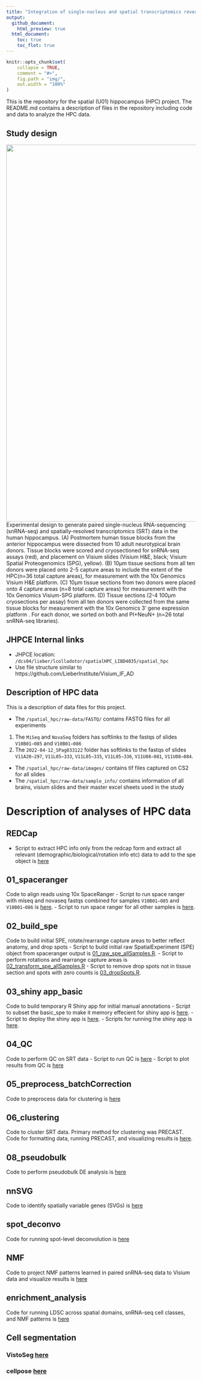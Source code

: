 ```yaml
---
title: "Integration of single-nucleus and spatial transcriptomics reveals the molecular landscape of the human hippocampus"
output:
  github_document:
    html_preview: true
  html_document:
    toc: true
    toc_flot: true
---
```


<!-- README.md is generated from README.Rmd. Please edit that file -->

```r
knitr::opts_chunk$set(
    collapse = TRUE,
    comment = "#>",
    fig.path = "img/",
    out.width = "100%"
)
```


This is the repository for the spatial (U01) hippocampus (HPC) project. The README.md contains a description of files in the repository including code and data to analyze the HPC data.

## Study design

<img src="https://research.libd.org/spatial_hpc/img/Copy%20of%20HPC%20figure%201.png" width="1000px" align="left" />

Experimental design to generate paired single-nucleus RNA-sequencing (snRNA-seq) and spatially-resolved transcriptomics (SRT) data in the human hippocampus.
(A) Postmortem human tissue blocks from the anterior hippocampus were dissected from 10 adult neurotypical brain donors. Tissue blocks were scored and cryosectioned for snRNA-seq assays (red), and placement on Visium slides (Visium H&E, black; Visium Spatial Proteogenomics (SPG), yellow).
(B) 10μm tissue sections from all ten donors were placed onto 2-5 capture areas to include the extent of the HPC(n=36 total capture areas), for measurement with the 10x Genomics Visium H&E platform.
(C) 10μm tissue sections from two donors were placed onto 4 capture areas (n=8 total capture areas) for measurement with the 10x Genomics Visium-SPG platform.
(D) Tissue sections (2-4 100μm cryosections per assay) from all ten donors were collected from the same tissue blocks for  measurement with the 10x Genomics 3’ gene expression platform . For each donor, we sorted on both and PI+NeuN+ (n=26 total snRNA-seq libraries).


## JHPCE Internal links

* JHPCE location: `/dcs04/lieber/lcolladotor/spatialHPC_LIBD4035/spatial_hpc`
* Use file structure similar to https://github.com/LieberInstitute/Visium_IF_AD

## Description of HPC data

This is a description of data files for this project.

- The `/spatial_hpc/raw-data/FASTQ/` contains FASTQ files for all experiments
1. The `MiSeq` and `NovaSeq` folders has softlinks to the fastqs of slides `V10B01−085` and `V10B01−086`
2. The `2022-04-12_SPag033122` folder has softlinks to the fastqs of slides `V11A20−297`, `V11L05−333`, `V11L05−335`, `V11L05−336`, `V11U08−081`, `V11U08−084`.
- The `/spatial_hpc/raw-data/images/` contains tif files captured on CS2 for all slides
- The `/spatial_hpc/raw-data/sample_info/` contains information of all brains, visium slides and their master excel sheets used in the study

# Description of analyses of HPC data

## REDCap
- Script to extract HPC info only from the redcap form and extract all relevant (demographic/biological/rotation info etc) data to add to the spe object is [here](https://github.com/LieberInstitute/spatial_hpc/blob/main/code/REDCap/REDCap.R)

## 01_spaceranger
Code to align reads using 10x SpaceRanger
- Script to run space ranger with miseq and novaseq fastqs combined for samples `V10B01−085` and `V10B01−086` is [here](https://github.com/LieberInstitute/spatial_hpc/blob/main/code/01_spaceranger/spaceranger_NovaSeq.sh).
- Script to run space ranger for all other samples is [here](https://github.com/LieberInstitute/spatial_hpc/blob/main/code/01_spaceranger/spaceranger_2022-04-12_SPag033122.sh).

## 02_build_spe
Code to build initial SPE, rotate/rearrange capture areas to better reflect anatomy, and drop spots
- Script to build initial raw SpatialExperiment (SPE) object from spaceranger output is [01_raw_spe_allSamples.R](https://github.com/LieberInstitute/spatial_hpc/blob/main/code/02_build_spe/01_raw_spe_allSamples.R).
- Script to perform rotations and rearrange capture areas is [02_transform_spe_allSamples.R](https://github.com/LieberInstitute/spatial_hpc/blob/main/code/02_build_spe/02_transform_spe_allSamples.R)
- Script to remove drop spots not in tissue section and spots with zero counts is [03_dropSpots.R](https://github.com/LieberInstitute/spatial_hpc/blob/main/code/02_build_spe/03_dropSpots.R).

## 03_shiny app_basic
Code to build temporary R Shiny app for initial manual annotations
- Script to subset the basic_spe to make it memory effecient for shiny app is [here](https://github.com/LieberInstitute/spatial_hpc/blob/main/code/03_shiny_app_basic/subset.R).
- Script to deploy the shiny app is [here](https://github.com/LieberInstitute/spatial_hpc/blob/main/code/03_shiny_app_basic/deploy.R).
- Scripts for running the shiny app is [here](https://github.com/LieberInstitute/spatial_hpc/blob/main/code/03_shiny_app_basic/app.R).

## 04_QC
Code to perform QC on SRT data
- Script to run QC is [here](https://github.com/LieberInstitute/spatial_hpc/blob/main/code/04_QC/qc_metrics_allSamples.R)
- Script to plot results from QC is [here](https://github.com/LieberInstitute/spatial_hpc/blob/main/code/04_QC/qc_metrics_spotPlots_allSamples.R)

## 05_preprocess_batchCorrection
Code to preprocess data for clustering is [here](https://github.com/LieberInstitute/spatial_hpc/blob/main/code/05_preprocess_batchCorrection/OSCApreprocess_allSamples_HE_VSPG.R)

## 06_clustering
Code to cluster SRT data. Primary method for clustering was PRECAST. Code for formatting data, running PRECAST, and visualizing results is [here](https://github.com/LieberInstitute/spatial_hpc/tree/main/code/06_clustering/PRECAST).

## 08_pseudobulk
Code to perform pseudobulk DE analysis is [here](https://github.com/LieberInstitute/spatial_hpc/tree/main/code/08_pseudobulk/PRECAST)

## nnSVG
Code to identify spatially variable genes (SVGs) is [here](https://github.com/LieberInstitute/spatial_hpc/tree/main/code/nnSVG_)

## spot_deconvo
Code for running spot-level deconvolution is [here](https://github.com/LieberInstitute/spatial_hpc/tree/main/code/spot_deconvo)

## NMF
Code to project NMF patterns learned in paired snRNA-seq data to Visium data and visualize results is [here](https://github.com/LieberInstitute/spatial_hpc/tree/main/code/NMF)

## enrichment_analysis
Code for running LDSC across spatial domains, snRNA-seq cell classes, and NMF patterns is [here](https://github.com/LieberInstitute/spatial_hpc/tree/main/code/enrichment_analysis)

## Cell segmentation
### VistoSeg [here]()
### cellpose [here]()
